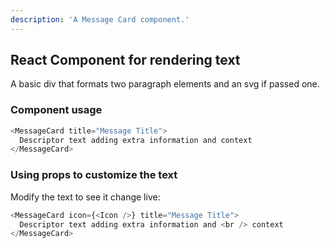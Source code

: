 ```yaml
---
description: 'A Message Card component.'
---
```



## React Component for rendering text

A basic div that formats two paragraph elements and an svg if passed one.

### Component usage

```js
<MessageCard title="Message Title">
  Descriptor text adding extra information and context
</MessageCard>
```

### Using props to customize the text

Modify the text to see it change live:

```js live
<MessageCard icon={<Icon />} title="Message Title">
  Descriptor text adding extra information and <br /> context
</MessageCard>
```

<Figma
  loading="lazy"
  src="https://www.figma.com/embed?embed_host=share&url=https%3A%2F%2Fwww.figma.com/file/KxwTJZOx3qhe74R14fzhXg/Koodoo-Components?node-id=326%3A373"
/>
